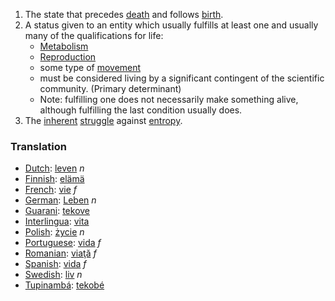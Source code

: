 #The state that precedes [[death]] and follows [[birth]].
#A status given to an entity which usually fulfills at least one and usually many of the qualifications for life:
#*[[Metabolism]]
#*[[Reproduction]]
#*some type of [[movement]]
#*must be considered living by a significant contingent of the scientific community. (Primary determinant)
#*Note: fulfilling one does not necessarily make something alive, although fulfilling the last condition usually does.
#The [[inherent]] [[struggle]] against [[entropy]].

===Translation===
*[[Dutch]]: [[leven]] ''n''
*[[Finnish]]: [[elämä]]
*[[French]]: [[vie]] ''f''
*[[German]]: [[Leben]] ''n''
*[[Guarani]]: [[tekove]]
*[[Interlingua]]: [[vita]]
*[[Polish]]: [[życie]] ''n''
*[[Portuguese]]: [[vida]] ''f''
*[[Romanian]]: [[viaţă]] ''f''
*[[Spanish]]: [[vida]] ''f''
*[[Swedish]]: [[liv]] ''n''
*[[Tupinambá]]: [[tekobé]]